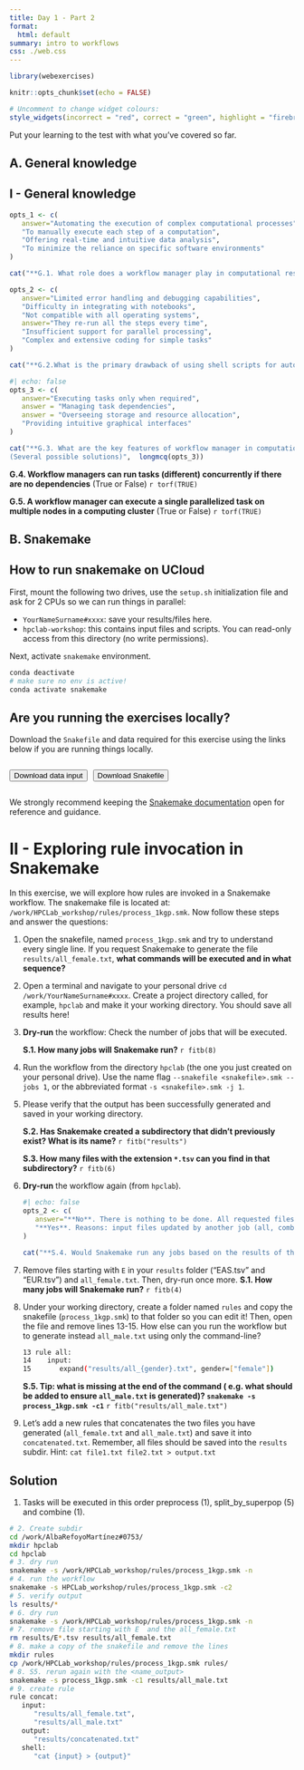 ```yaml
---
title: Day 1 - Part 2 
format: 
  html: default
summary: intro to workflows
css: ./web.css
---
```


```r
library(webexercises)

knitr::opts_chunk$set(echo = FALSE)

# Uncomment to change widget colours:
style_widgets(incorrect = "red", correct = "green", highlight = "firebrick")

```

Put your learning to the test with what you’ve covered so far.

## A. General knowledge

::: {.webex-check .callout-exercise}
# I - General knowledge 

```r

opts_1 <- c(
   answer="Automating the execution of complex computational processes",
   "To manually execute each step of a computation",
   "Offering real-time and intuitive data analysis",
   "To minimize the reliance on specific software environments"
)

cat("**G.1. What role does a workflow manager play in computational research?**", longmcq(opts_1))
```


```r

opts_2 <- c(
   answer="Limited error handling and debugging capabilities",
   "Difficulty in integrating with notebooks",
   "Not compatible with all operating systems",
   answer="They re-run all the steps every time",
   "Insufficient support for parallel processing",
   "Complex and extensive coding for simple tasks"
)

cat("**G.2.What is the primary drawback of using shell scripts for automating computations?**", longmcq(opts_2))

```

```r
#| echo: false
opts_3 <- c(
   answer="Executing tasks only when required",
   answer = "Managing task dependencies",
   answer = "Overseeing storage and resource allocation",
   "Providing intuitive graphical interfaces"
)

cat("**G.3. What are the key features of workflow manager in computational research?**
(Several possible solutions)",  longmcq(opts_3))
```

**G.4. Workflow managers can run tasks (different) concurrently if there are no dependencies** (True or False) `r torf(TRUE)`

**G.5. A workflow manager can execute a single parallelized task on multiple nodes in a computing cluster** (True or False) `r torf(TRUE)`
:::

## B. Snakemake

:::{.callout-warning}
# How to run snakemake on UCloud

First, mount the following two drives, use the `setup.sh` initialization file and ask for 2 CPUs so we can run things in parallel: 

- `YourNameSurname#xxxx`: save your results/files here.  
- `hpclab-workshop`: this contains input files and scripts. You can read-only access from this directory (no write permissions). 

Next, activate `snakemake` environment. 

```.bash
conda deactivate 
# make sure no env is active!
conda activate snakemake 
```
:::

:::{.callout-warning}
# Are you running the exercises locally?
Download the `Snakefile` and data required for this exercise using the links below if you are running things locally. 

<div style="display: flex; gap: 10px;">
  <a href="../develop/scripts/samples_1kgp_test.tsv" download="samples_1kgp_test.tsv">
    <button class="btn small-button">Download data input</button>
  </a>

  <a href="../develop/scripts/process_1kgp.smk" download="process_1kgp.smk">
    <button class="btn small-button">Download Snakefile</button>
  </a>
</div>

:::

We strongly recommend keeping the [Snakemake documentation](https://snakemake.readthedocs.io/en/stable/) open for reference and guidance.


::: {.webex-check .callout-exercise}
# II - Exploring rule invocation in Snakemake

In this exercise, we will explore how rules are invoked in a Snakemake workflow. The snakemake file is located at: `/work/HPCLab_workshop/rules/process_1kgp.smk`. Now follow these steps and answer the questions: 

1. Open the snakefile, named `process_1kgp.smk` and try to understand every single line. If you request Snakemake to generate the file `results/all_female.txt`, **what commands will be executed and in what sequence?**
2. Open a terminal and navigate to your personal drive `cd /work/YourNameSurname#xxxx`. Create a project directory called, for example, `hpclab` and make it your working directory. You should save all results here!
3. **Dry-run** the workflow: Check the number of jobs that will be executed.

   **S.1. How many jobs will Snakemake run?** `r fitb(8)`

4. Run the workflow from the directory `hpclab` (the one you just created on your personal drive). Use the name flag `--snakefile <snakefile>.smk --jobs 1`, or the abbreviated format `-s <snakefile>.smk -j 1`. 
5. Please verify that the output has been successfully generated and saved in your working directory.

   **S.2. Has Snakemake created a subdirectory that didn't previously exist? What is its name?** `r fitb("results")`

   **S.3. How many files with the extension `*.tsv` can you find in that subdirectory?** `r fitb(6)`
6. **Dry-run** the workflow again (from `hpclab`). 

   ```r
   #| echo: false
   opts_2 <- c(
      answer="**No**. There is nothing to be done. All requested files are present and up to date",
      "**Yes**. Reasons: input files updated by another job (all, combine, split_by_superpop) and output files have to be generated (combine, preprocess, split_by_superpop)"
   )

   cat("**S.4. Would Snakemake run any jobs based on the results of the dry-run?**",  longmcq(opts_2))
   ```

7. Remove files starting with `E` in your `results` folder ("EAS.tsv" and "EUR.tsv") and `all_female.txt`. Then, dry-run once more. **S.1. How many jobs will Snakemake run?** `r fitb(4)`

8. Under your working directory, create a folder named `rules` and copy the snakefile (`process_1kgp.smk`) to that folder so you can edit it! Then, open the file and remove lines 13-15. How else can you run the workflow but to generate instead `all_male.txt` using only the command-line? 

   ```.bash
   13 rule all:
   14    input:
   15       expand("results/all_{gender}.txt", gender=["female"])
   ```
   
   **S.5. Tip: what is missing at the end of the command ( e.g. what should be added to ensure `all_male.txt` is generated)? `snakemake -s process_1kgp.smk -c1`** `r fitb("results/all_male.txt")`

9. Let's add a new rules that concatenates the two files you have generated (`all_female.txt` and `all_male.txt`) and save it into `concatenated.txt`. Remember, all files should be saved into the `results` subdir. Hint: `cat file1.txt file2.txt > output.txt`

:::{.callout-hint}
# Solution 

1. Tasks will be executed in this order preprocess (1), split_by_superpop (5) and combine (1). 

```.bash
# 2. Create subdir 
cd /work/AlbaRefoyoMartínez#0753/
mkdir hpclab
cd hpclab
# 3. dry run 
snakemake -s /work/HPCLab_workshop/rules/process_1kgp.smk -n 
# 4. run the workflow 
snakemake -s HPCLab_workshop/rules/process_1kgp.smk -c2 
# 5. verify output 
ls results/*
# 6. dry run 
snakemake -s /work/HPCLab_workshop/rules/process_1kgp.smk -n 
# 7. remove file starting with E  and the all_female.txt
rm results/E*.tsv results/all_female.txt
# 8. make a copy of the snakefile and remove the lines 
mkdir rules 
cp /work/HPCLab_workshop/rules/process_1kgp.smk rules/
# 8. S5. rerun again with the <name_output>
snakemake -s process_1kgp.smk -c1 results/all_male.txt 
# 9. create rule 
rule concat: 
   input: 
      "results/all_female.txt",
      "results/all_male.txt"
   output:
      "results/concatenated.txt"
   shell:
      "cat {input} > {output}"
```
:::

:::